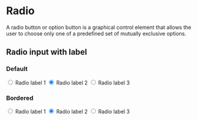 
<Meta title="CSS/Components/Radio" />

# Radio

A radio button or option button is a graphical control element that allows the user to choose only one of a predefined set of mutually exclusive options.

## Radio input with label

### Default

<div className="p-label-container">
  <input id="default-1" className="p-radio" type="radio" />

  <label htmlFor="default-1" className="p-label">
    Radio label 1
  </label>

  <input id="default-2" className="p-radio" type="radio" checked={true} />

  <label htmlFor="default-2" className="p-label">
    Radio label 2
  </label>

  <input id="default-3" className="p-radio" type="radio" />

  <label htmlFor="default-3" className="p-label">
    Radio label 3
  </label>
</div>


### Bordered

<div className="p-label-container">
  <input id="bordered-1" className="p-radio" type="radio" />

  <label htmlFor="bordered-1" className="p-label p-label--bordered">
    Radio label 1
  </label>

  <input id="bordered-2" className="p-radio" type="radio" checked={true} />

  <label htmlFor="bordered-2" className="p-label p-label--bordered mt16">
    Radio label 2
  </label>

  <input id="bordered-3" className="p-radio" type="radio" />

  <label htmlFor="bordered-3" className="p-label p-label--bordered mt16">
    Radio label 3
  </label>
</div>

